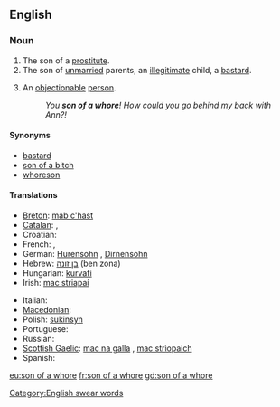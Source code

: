 ==English==

===Noun===
{{en-noun|sg=[[son]] of a [[whore]]|sons of whores}}

# The son of a [[prostitute]].
# The son of [[unmarried]] parents, an [[illegitimate]] child, a [[bastard]].
# {{context|pejorative|slang}} An [[objectionable]] [[person]].
#: ''You '''son of a whore'''! How could you go behind my back with Ann?!''

====Synonyms====
* [[bastard]]
* [[son of a bitch]]
* [[whoreson]]

====Translations====
{{trans-top|objectionable person}}
* [[Breton]]: [[mab c'hast]] {{m}}
* [[Catalan]]: {{t|ca|fill de puta|m}}, {{t|ca|filla de puta|f}}
* Croatian: {{t|hr|kučkin sin|m}}
* French: {{t+|fr|fils de pute|m}}, {{t+|fr|fils de putain|m}}
* German: [[Hurensohn]] {{m}}, [[Dirnensohn]] {{m}}
* Hebrew: [[בן זונה]] (ben zona) {{m}}
* Hungarian: [[kurvafi]]
* Irish: [[mac striapaí]] {{m}}
{{trans-mid}}
* Italian: {{t+|it|figlio di puttana|m}}
* [[Macedonian]]: {{t|mk|курвин син|m|tr=kúrvin sin}}
* Polish: [[sukinsyn]] {{m}}
* Portuguese: {{t+|pt|filho da puta|m}}
* Russian: {{t+|ru|сукин сын|m|tr=súkin syn}}
* [[Scottish Gaelic]]: [[mac na galla]] {{m}}, [[mac strìopaich]] {{m}}
* Spanish: {{t+|es|hijo de puta|m}}
{{trans-bottom}}

[[Category:English swear words]]

[[eu:son of a whore]]
[[fr:son of a whore]]
[[gd:son of a whore]]